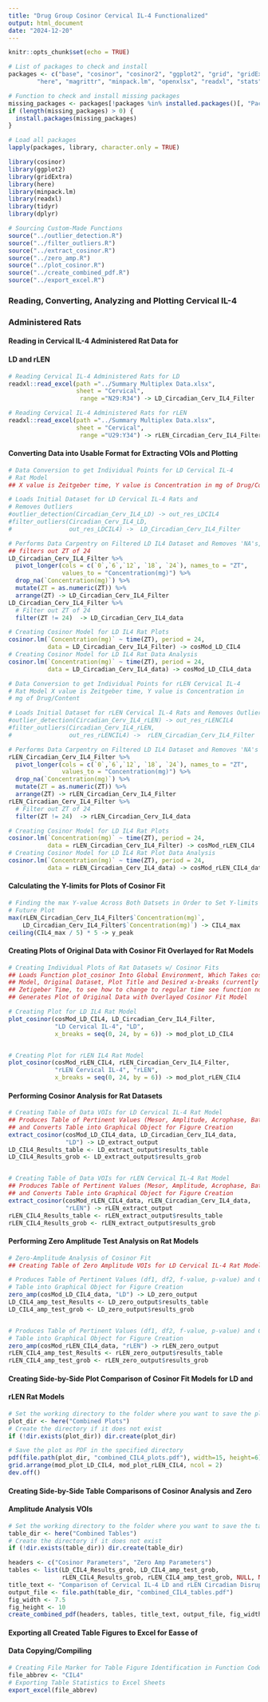 ```yaml
---
title: "Drug Group Cosinor Cervical IL-4 Functionalized"
output: html_document
date: "2024-12-20"
---
```


```r
knitr::opts_chunk$set(echo = TRUE)

# List of packages to check and install
packages <- c("base", "cosinor", "cosinor2", "ggplot2", "grid", "gridExtra",
        "here", "magrittr", "minpack.lm", "openxlsx", "readxl", "stats", "tidyr", "dplyr")

# Function to check and install missing packages
missing_packages <- packages[!packages %in% installed.packages()[, "Package"]]
if (length(missing_packages) > 0) {
  install.packages(missing_packages)
}

# Load all packages
lapply(packages, library, character.only = TRUE)

library(cosinor)
library(ggplot2)
library(gridExtra)
library(here)
library(minpack.lm)
library(readxl)
library(tidyr)
library(dplyr)
```


```r
# Sourcing Custom-Made Functions
source("../outlier_detection.R")
source("../filter_outliers.R")
source("../extract_cosinor.R")
source("../zero_amp.R")
source("../plot_cosinor.R")
source("../create_combined_pdf.R")
source("../export_excel.R")
```


### Reading, Converting, Analyzing and Plotting Cervical IL-4 
### Administered Rats 
#### Reading in Cervical IL-4 Administered Rat Data for 
#### LD and rLEN
```r
# Reading Cervical IL-4 Administered Rats for LD
readxl::read_excel(path ="../Summary Multiplex Data.xlsx",
                   sheet = "Cervical",
                    range ="N29:R34") -> LD_Circadian_Cerv_IL4_Filter

# Reading Cervical IL-4 Administered Rats for rLEN
readxl::read_excel(path ="../Summary Multiplex Data.xlsx",
                   sheet = "Cervical",
                    range ="U29:Y34") -> rLEN_Circadian_Cerv_IL4_Filter
```


#### Converting Data into Usable Format for Extracting VOIs and Plotting
```r
# Data Conversion to get Individual Points for LD Cervical IL-4 
# Rat Model
## X value is Zeitgeber time, Y value is Concentration in mg of Drug/Content

# Loads Initial Dataset for LD Cervical IL-4 Rats and 
# Removes Outliers
#outlier_detection(Circadian_Cerv_IL4_LD) -> out_res_LDCIL4
#filter_outliers(Circadian_Cerv_IL4_LD, 
#                out_res_LDCIL4) ->  LD_Circadian_Cerv_IL4_Filter

# Performs Data Carpentry on Filtered LD IL4 Dataset and Removes 'NA's,
## filters out ZT of 24
LD_Circadian_Cerv_IL4_Filter %>%
  pivot_longer(cols = c(`0`,`6`,`12`, `18`, `24`), names_to = "ZT", 
               values_to = "Concentration(mg)") %>%
  drop_na(`Concentration(mg)`) %>%
  mutate(ZT = as.numeric(ZT)) %>%
  arrange(ZT) -> LD_Circadian_Cerv_IL4_Filter
LD_Circadian_Cerv_IL4_Filter %>%
  # Filter out ZT of 24
  filter(ZT != 24)  -> LD_Circadian_Cerv_IL4_data

# Creating Cosinor Model for LD IL4 Rat Plots
cosinor.lm(`Concentration(mg)` ~ time(ZT), period = 24,
           data = LD_Circadian_Cerv_IL4_Filter) -> cosMod_LD_CIL4
# Creating Cosinor Model for LD IL4 Rat Data Analysis
cosinor.lm(`Concentration(mg)` ~ time(ZT), period = 24,
           data = LD_Circadian_Cerv_IL4_data) -> cosMod_LD_CIL4_data
```

```r
# Data Conversion to get Individual Points for rLEN Cervical IL-4 
# Rat Model X value is Zeitgeber time, Y value is Concentration in 
# mg of Drug/Content

# Loads Initial Dataset for rLEN Cervical IL-4 Rats and Removes Outliers
#outlier_detection(Circadian_Cerv_IL4_rLEN) -> out_res_rLENCIL4
#filter_outliers(Circadian_Cerv_IL4_rLEN, 
#                out_res_rLENCIL4) ->  rLEN_Circadian_Cerv_IL4_Filter

# Performs Data Carpentry on Filtered LD IL4 Dataset and Removes 'NA's
rLEN_Circadian_Cerv_IL4_Filter %>%
  pivot_longer(cols = c(`0`,`6`,`12`, `18`, `24`), names_to = "ZT", 
               values_to = "Concentration(mg)") %>%
  drop_na(`Concentration(mg)`) %>%
  mutate(ZT = as.numeric(ZT)) %>%
  arrange(ZT) -> rLEN_Circadian_Cerv_IL4_Filter
rLEN_Circadian_Cerv_IL4_Filter %>%
  # Filter out ZT of 24
  filter(ZT != 24)  -> rLEN_Circadian_Cerv_IL4_data

# Creating Cosinor Model for LD IL4 Rat Plots
cosinor.lm(`Concentration(mg)` ~ time(ZT), period = 24,
           data = rLEN_Circadian_Cerv_IL4_Filter) -> cosMod_rLEN_CIL4
# Creating Cosinor Model for LD IL4 Rat Plot Data Analysis
cosinor.lm(`Concentration(mg)` ~ time(ZT), period = 24,
           data = rLEN_Circadian_Cerv_IL4_data) -> cosMod_rLEN_CIL4_data
```


#### Calculating the Y-limits for Plots of Cosinor Fit
```r
# Finding the max Y-value Across Both Datsets in Order to Set Y-limits of 
# Future Plot
max(rLEN_Circadian_Cerv_IL4_Filter$`Concentration(mg)`, 
    LD_Circadian_Cerv_IL4_Filter$`Concentration(mg)`) -> CIL4_max
ceiling(CIL4_max / 5) * 5 -> y_peak
```


#### Creating Plots of Original Data with Cosinor Fit Overlayed for Rat Models
```r
# Creating Individual Plots of Rat Datasets w/ Cosinor Fits
## Loads Function plot_cosinor Into Global Environment, Which Takes cosMod 
## Model, Original Dataset, Plot Title and Desired x-breaks (currently set for
## Zetigeber Time, to see how to change to regular time see function notes) and
## Generates Plot of Original Data with Overlayed Cosinor Fit Model

# Creating Plot for LD IL4 Rat Model
plot_cosinor(cosMod_LD_CIL4, LD_Circadian_Cerv_IL4_Filter, 
             "LD Cervical IL-4", "LD",
             x_breaks = seq(0, 24, by = 6)) -> mod_plot_LD_CIL4


# Creating Plot for rLEN IL4 Rat Model
plot_cosinor(cosMod_rLEN_CIL4, rLEN_Circadian_Cerv_IL4_Filter, 
             "rLEN Cervical IL-4", "rLEN",
             x_breaks = seq(0, 24, by = 6)) -> mod_plot_rLEN_CIL4
```


#### Performing Cosinor Analysis for Rat Datasets
```r
# Creating Table of Data VOIs for LD Cervical IL-4 Rat Model
## Produces Table of Pertinent Values (Mesor, Amplitude, Acrophase, Bathyphase)
## and Converts Table into Graphical Object for Figure Creation
extract_cosinor(cosMod_LD_CIL4_data, LD_Circadian_Cerv_IL4_data,
                "LD") -> LD_extract_output
LD_CIL4_Results_table <- LD_extract_output$results_table
LD_CIL4_Results_grob <- LD_extract_output$results_grob


# Creating Table of Data VOIs for rLEN Cervical IL-4 Rat Model
## Produces Table of Pertinent Values (Mesor, Amplitude, Acrophase, Bathyphase)
## and Converts Table into Graphical Object for Figure Creation
extract_cosinor(cosMod_rLEN_CIL4_data, rLEN_Circadian_Cerv_IL4_data,
                "rLEN") -> rLEN_extract_output
rLEN_CIL4_Results_table <- rLEN_extract_output$results_table
rLEN_CIL4_Results_grob <- rLEN_extract_output$results_grob
```


#### Performing Zero Amplitude Test Analysis on Rat Models
```r
# Zero-Amplitude Analysis of Cosinor Fit
## Creating Table of Zero Amplitude VOIs for LD Cervical IL-4 Rat Model

# Produces Table of Pertinent Values (df1, df2, f-value, p-value) and Converts 
# Table into Graphical Object for Figure Creation
zero_amp(cosMod_LD_CIL4_data, "LD") -> LD_zero_output
LD_CIL4_amp_test_Results <- LD_zero_output$results_table
LD_CIL4_amp_test_grob <- LD_zero_output$results_grob


# Produces Table of Pertinent Values (df1, df2, f-value, p-value) and Converts 
# Table into Graphical Object for Figure Creation
zero_amp(cosMod_rLEN_CIL4_data, "rLEN") -> rLEN_zero_output
rLEN_CIL4_amp_test_Results <- rLEN_zero_output$results_table
rLEN_CIL4_amp_test_grob <- rLEN_zero_output$results_grob
```


#### Creating Side-by-Side Plot Comparison of Cosinor Fit Models for LD and 
#### rLEN Rat Models
```r
# Set the working directory to the folder where you want to save the plot
plot_dir <- here("Combined Plots")
# Create the directory if it does not exist
if (!dir.exists(plot_dir)) dir.create(plot_dir)  

# Save the plot as PDF in the specified directory
pdf(file.path(plot_dir, "combined_CIL4_plots.pdf"), width=15, height=6)
grid.arrange(mod_plot_LD_CIL4, mod_plot_rLEN_CIL4, ncol = 2)
dev.off()
```


#### Creating Side-by-Side Table Comparisons of Cosinor Analysis and Zero
#### Amplitude Analysis VOIs
```r
# Set the working directory to the folder where you want to save the tables
table_dir <- here("Combined Tables")
# Create the directory if it does not exist
if (!dir.exists(table_dir)) dir.create(table_dir)  

headers <- c("Cosinor Parameters", "Zero Amp Parameters")
tables <- list(LD_CIL4_Results_grob, LD_CIL4_amp_test_grob, 
               rLEN_CIL4_Results_grob, rLEN_CIL4_amp_test_grob, NULL, NULL)
title_text <- "Comparison of Cervical IL-4 LD and rLEN Circadian Disruption Values"
output_file <- file.path(table_dir, "combined_CIL4_tables.pdf")
fig_width <- 7.5
fig_height <- 10
create_combined_pdf(headers, tables, title_text, output_file, fig_width, fig_height)
```
#### Exporting all Created Table Figures to Excel for Easse of
#### Data Copying/Compiling
```r
# Creating File Marker for Table Figure Identification in Function Code
file_abbrev <- "CIL4"
# Exporting Table Statistics to Excel Sheets
export_excel(file_abbrev)
```

